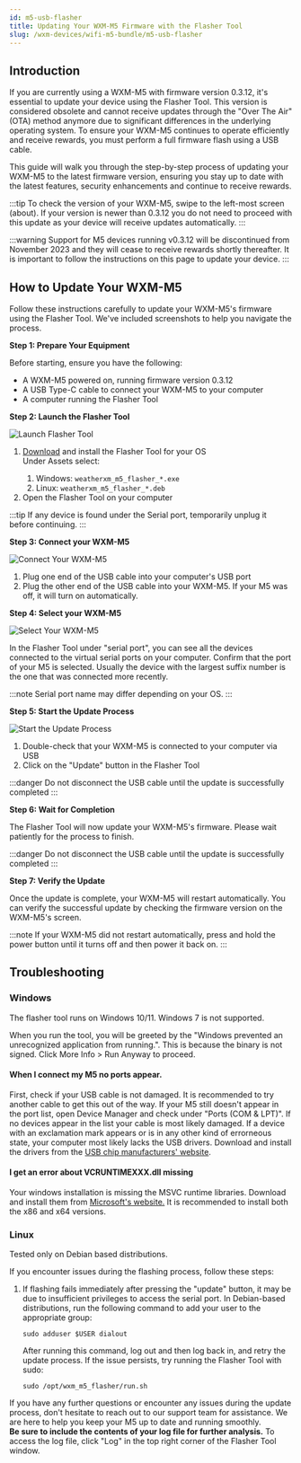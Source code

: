 ```yaml
---
id: m5-usb-flasher
title: Updating Your WXM-M5 Firmware with the Flasher Tool
slug: /wxm-devices/wifi-m5-bundle/m5-usb-flasher
---
```



<h2 id="introduction">Introduction</h2>
<p>If you are currently using a WXM-M5 with firmware version 0.3.12, it's essential to update your device using the Flasher Tool. This version is considered obsolete and cannot receive updates through the "Over The Air" (OTA) method anymore due to significant differences in the underlying operating system. To ensure your WXM-M5 continues to operate efficiently and receive rewards, you must perform a full firmware flash using a USB cable.</p>
<p>This guide will walk you through the step-by-step process of updating your WXM-M5 to the latest firmware version, ensuring you stay up to date with the latest features, security enhancements and continue to receive rewards.</p>

:::tip
To check the version of your WXM-M5, swipe to the left-most screen (about). If your version is newer than 0.3.12 you do not need to proceed with this update as your device will receive updates automatically.
:::

:::warning
Support for M5 devices running v0.3.12 will be discontinued from November 2023 and they will cease to receive rewards shortly thereafter. It is important to follow the instructions on this page to update your device.
:::

<h2 id="how-to-update-your-wxm-m5">How to Update Your WXM-M5</h2>
<p>Follow these instructions carefully to update your WXM-M5's firmware using the Flasher Tool. We've included screenshots to help you navigate the process.</p>
<p><strong>Step 1: Prepare Your Equipment</strong></p>
<p>Before starting, ensure you have the following:</p>
<ul>
<li>A WXM-M5 powered on, running firmware version 0.3.12</li>
<li>A USB Type-C cable to connect your WXM-M5 to your computer</li>
<li>A computer running the Flasher Tool</li>
</ul>

<p><strong>Step 2: Launch the Flasher Tool</strong></p>
<div class="explanation">
  <img src={useBaseUrl("img/wxm-devices/wifi-m5-bundle/usb-flasher-1.png")} alt="Launch Flasher Tool"/>
  <div>
    <ol>
    <li><a href="https://github.com/WeatherXM/wxm_m5_flasher/releases">Download</a> and install the Flasher Tool for your OS</li>
    Under Assets select:
    <ol>
        <li>Windows:  <code class="lang-bash">weatherxm_m5_flasher_*.exe</code></li>
        <li>Linux:  <code class="lang-bash">weatherxm_m5_flasher_*.deb</code></li>
    </ol>
    <li>Open the Flasher Tool on your computer</li>
    </ol>

:::tip
If any device is found under the Serial port, temporarily unplug it before continuing.
:::
  </div>
</div>


<p><strong>Step 3: Connect your WXM-M5</strong></p>
<div class="explanation">
  <img src={useBaseUrl("img/wxm-devices/wifi-m5-bundle/usb-flasher-2.jpg")} alt="Connect Your WXM-M5"/>
  <ol>
  <li>Plug one end of the USB cable into your computer's USB port</li>
  <li>Plug the other end of the USB cable into your WXM-M5. If your M5 was off, it will turn on automatically.</li>
  </ol>
</div>

<p><strong>Step 4: Select your WXM-M5</strong></p>
<div class="explanation">
  <img src={useBaseUrl("img/wxm-devices/wifi-m5-bundle/usb-flasher-3.png")} alt="Select Your WXM-M5"/>
  <div>
    <p>In the Flasher Tool under "serial port", you can see all the devices connected to the virtual serial ports on your computer. Confirm that the port of your M5 is selected. Usually the device with the largest suffix number is the one that was connected more recently.</p>

:::note
Serial port name may differ depending on your OS.
:::
  </div>
</div>


<p><strong>Step 5: Start the Update Process</strong></p>
<div class="explanation">
  <img src={useBaseUrl("img/wxm-devices/wifi-m5-bundle/usb-flasher-4.png")} alt="Start the Update Process"/>
  <div>
    <ol>
    <li>Double-check that your WXM-M5 is connected to your computer via USB</li>
    <li>Click on the "Update" button in the Flasher Tool</li>
    </ol>

:::danger
Do not disconnect the USB cable until the update is successfully completed
:::
  </div>
</div>

<p><strong>Step 6: Wait for Completion</strong></p>
<p>The Flasher Tool will now update your WXM-M5's firmware. Please wait patiently for the process to finish.</p>

:::danger
Do not disconnect the USB cable until the update is successfully completed
:::

<p><strong>Step 7: Verify the Update</strong></p>
<p>Once the update is complete, your WXM-M5 will restart automatically. You can verify the successful update by checking the firmware version on the WXM-M5's screen.</p>

:::note
If your WXM-M5 did not restart automatically, press and hold the power button until it turns off and then power it back on.
:::
<h2 id="troubleshooting">Troubleshooting</h2>
<h3>Windows</h3>
<p>The flasher tool runs on Windows 10/11. Windows 7 is not supported.</p>
<p>When you run the tool, you will be greeted by the "Windows prevented an unrecognized application from running.". This is because the binary is not signed. Click More Info > Run Anyway to proceed.</p>
<h4>When I connect my M5 no ports appear.</h4>
<p>First, check if your USB cable is not damaged. It is recommended to try another cable to get this out of the way. If your M5 still doesn't appear in the port list, open Device Manager and check under "Ports (COM & LPT)". If no devices appear in the list your cable is most likely damaged. If a device with an exclamation mark appears or is in any other kind of errorneous state, your computer most likely lacks the USB drivers. Download and install the drivers from the <a href="https://www.wch-ic.com/downloads/CH343SER_EXE.html">USB chip manufacturers' website</a>.</p>
<h4>I get an error about VCRUNTIMEXXX.dll missing</h4>
<p>Your windows installation is missing the MSVC runtime libraries. Download and install them from <a href="https://learn.microsoft.com/en-us/cpp/windows/latest-supported-vc-redist?view=msvc-170#visual-studio-2015-2017-2019-and-2022">Microsoft's website.</a> It is recommended to install both the x86 and x64 versions.</p>

<h3>Linux</h3>
<p>Tested only on Debian based distributions.</p>
<p>If you encounter issues during the flashing process, follow these steps:</p>
<ol>
<li><p>If flashing fails immediately after pressing the "update" button, it may be due to insufficient privileges to access the serial port. In Debian-based distributions, run the following command to add your user to the appropriate group:</p>
<pre><code class="lang-bash">sudo adduser $USER dialout
</code></pre>
<p>After running this command, log out and then log back in, and retry the update process. If the issue persists, try running the Flasher Tool with sudo:</p>
<pre><code class="lang-bash">sudo /opt/wxm_m5_flasher/run.sh
</code></pre>
</li>
</ol>
<p>If you have any further questions or encounter any issues during the update process, don't hesitate to reach out to our support team for assistance. We are here to help you keep your M5 up to date and running smoothly.
<br/>
<strong> Be sure to include the contents of your log file for further analysis.</strong> To access the log file, click "Log" in the top right corner of the Flasher Tool window.</p>
